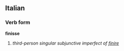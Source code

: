 ==Italian==
===Verb form===
'''finisse'''

# ''third-person singular subjunctive imperfect of [[finire]]''